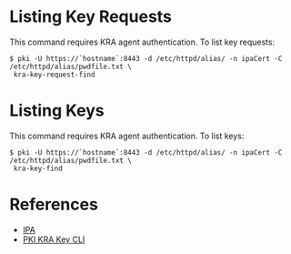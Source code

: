 = Listing Key Requests =

This command requires KRA agent authentication. To list key requests:
 
<pre>
$ pki -U https://`hostname`:8443 -d /etc/httpd/alias/ -n ipaCert -C /etc/httpd/alias/pwdfile.txt \
 kra-key-request-find
</pre>

= Listing Keys =

This command requires KRA agent authentication. To list keys:
 
<pre>
$ pki -U https://`hostname`:8443 -d /etc/httpd/alias/ -n ipaCert -C /etc/httpd/alias/pwdfile.txt \
 kra-key-find
</pre>

= References =

* [[IPA]]
* [https://github.com/dogtagpki/pki/wiki/PKI-KRA-Key-CLI PKI KRA Key CLI]